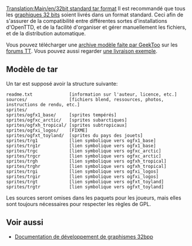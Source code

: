 [[Translation:Main/en/32bit standard tar format]]
{{en/-}}
Il est recommandé que tous les [[Main/fr/Développement de graphismes 32bits|graphiques 32 bits]] soient livrés dans un format standard. Ceci afin de s'assurer de la compatibilité entre différentes sortes d'installations d'OpenTTD, et de la facilité d'organiser et gérer manuellement les fichiers, et de la distribution automatique.

Vous pouvez télécharger une [http://www.tt-forums.net/download/file.php?id=128654 archive modèle faite par GeekToo] sur les [http://www.tt-forums.net/viewtopic.php?p=875812#p875812 forums TT]. Vous pouvez aussi regarder [http://jupix.info/openttd/gfxdev-repo/index.php?act=file&id=195 une livraison exemple].

==Modèle de tar==

Un tar est supposé avoir la structure suivante:

<pre>
readme.txt              [information sur l'auteur, licence, etc.]
sources/                [fichiers blend, ressources, photos, instructions de rendu, etc.]
sprites/
sprites/ogfx1_base/     [sprites tempérés]
sprites/ogfxc_arctic/   [sprites subarctiques]
sprites/ogfxh_tropical/ [sprites subtropicaux]
sprites/ogfxi_logos/    [FIXME]
sprites/ogfxt_toyland/  [sprites du pays des jouets]
sprites/trg1            [lien symbolique vers ogfx1_base]
sprites/trg1r           [lien symbolique vers ogfx1_base]
sprites/trgc            [lien symbolique vers ogfxc_arctic]
sprites/trgcr           [lien symbolique vers ogfxc_arctic]
sprites/trgh            [lien symbolique vers ogfxh_tropical]
sprites/trghr           [lien symbolique vers ogfxh_tropical]
sprites/trgi            [lien symbolique vers ogfxi_logos]
sprites/trgir           [lien symbolique vers ogfxi_logos]
sprites/trgt            [lien symbolique vers ogfxt_toyland]
sprites/trgtr           [lien symbolique vers ogfxt_toyland]
</pre>

Les sources seront omises dans les paquets pour les joueurs, mais elles sont toujours nécessaires pour respecter les règles de GPL.

==Voir aussi==

* [[Main/fr/Documentation de développement de graphismes 32bpp|Documentation de développement de graphismes 32bpp]]